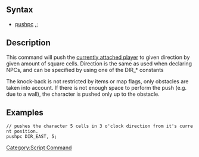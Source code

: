 == Syntax ==
* [[pushpc]] <direction>,<cells>;

== Description ==
This command will push the [[RID|currently attached player]] to given direction by given amount of square cells. Direction is the same as used when declaring NPCs, and can be specified by using one of the DIR_* constants {{git|db/const.txt}}

The knock-back is not restricted by items or map flags, only obstacles are taken into account. If there is not enough space to perform the push (e.g. due to a wall), the character is pushed only up to the obstacle.

== Examples ==
 // pushes the character 5 cells in 3 o'clock direction from it's current position.
 pushpc DIR_EAST, 5;

[[Category:Script Command]]